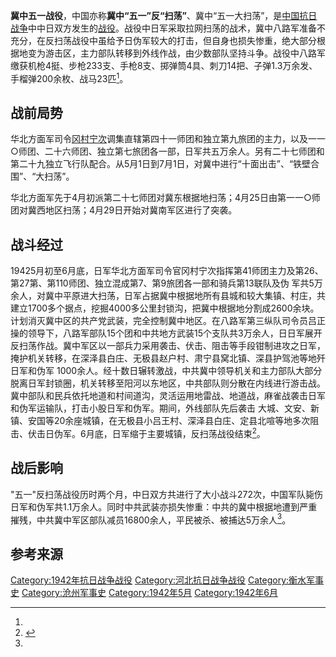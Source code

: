 {{Infobox Military Conflict
|campaign=
|image=
|caption=
|conflict=冀中五一战役
|date=1942年5月1日－6月底
|place=[[河北省|河北省]]中部[[任丘县|任丘县]]、[[河间县|河间县]]、[[武强县|武强县]]及[[饶阳县|饶阳县]]等
|result=
|combatant1=[[國民革命軍第十八集團軍|國民革命軍第十八集團軍]]冀中军区15个主力軍團及地方民兵
|combatant2=日军第27、41、110师团<br />独立混成第7、9旅团<br />第26师及独立混成第8旅团各一部<br />“伪”军一部
|commander1=冀中军区司令[[吕正操|吕正操]]<br />政委[[程子华|程子华]]
|commander2=华北方面军司令[[冈村宁次|冈村宁次]]
|strength1=3万余<ref name="军事科学院" />
|strength2=5万余<ref name="军事科学院" />
|casualties1=伤亡4600余人，共“减员”16800余<ref name="军事科学院" />
|casualties2=亡3918人，伤7521人<ref name="军事科学院">《中国人民解放军全史》军事历史研究部 编，军事科学出版社，2000年，ISBN 7-80137-315-4，卷“中国人民解放军战役战斗总览”。</ref>
|}}

'''冀中五一战役'''，中国亦称'''冀中“五一”反“扫荡”'''、冀中“五一大扫荡”，是[[中国抗日战争|中国抗日战争]]中中日双方发生的[[战役|战役]]。战役中日军采取拉网扫荡的战术，冀中八路军准备不充分，在反扫荡战役中虽给予日伪军较大的打击，但自身也损失惨重，绝大部分根据地变为游击区，主力部队转移到外线作战，由少数部队坚持斗争。战役中八路军缴获机枪4挺、步枪233支、手枪8支、掷弹筒4具、刺刀14把、子弹1.3万余发、手榴弹200余枚、战马23匹<ref name="军事科学院" />。

==战前局势==
华北方面军司令[[冈村宁次|冈村宁次]]调集直辖第四十一师团和独立第九旅团的主力，以及一一○师团、二十六师团、独立第七旅团各一部，日军共五万余人。另有二十七师团和第二十九独立飞行队配合。从5月1日到7月1日，对冀中进行“十面出击”、“铁壁合围”、“大扫荡”。

华北方面军先于4月初派第二十七师团对冀东根据地扫荡；4月25日由第一一○师团对冀西地区扫荡；4月29日开始对冀南军区进行了突袭。
==战斗经过==
19425月初至6月底，日军华北方面军司令官冈村宁次指挥第41师团主力及第26、第27第、第110师团、独立混成第7、第9旅团各一部和骑兵第13联队及伪 军共5万余人，对冀中平原进大扫荡，日军占据冀中根据地所有县城和较大集镇、村庄，共建立1700多个据点，挖掘4000多公里封锁沟，把冀中根据地分割成2600余块。计划消灭冀中区的共产党武装，完全控制冀中地区。在八路军第三纵队司令员吕正操的领导下，八路军部队15个团和中共地方武装15个支队共3万余人，日日军展开反扫荡作战。冀中军区以一部兵力采用袭击、伏击、阻击等手段钳制进攻之日军，掩护机关转移，在深泽县白庄、无极县赵户村、肃宁县窝北镇、深县护驾池等地歼日军和伪军 1000余人。经十数日辗转激战，中共冀中领导机关和主力部队大部分脱离日军封锁圈，机关转移至阳河以东地区，中共部队则分散在内线进行游击战。
冀中部队和民兵依托地道和村间道沟，灵活运用地雷战、地道战，麻雀战袭击日军和伪军运输队，打击小股日军和伪军。期间，外线部队先后袭击 大城、文安、新镇、安国等20余座城镇，在无极县小吕王村、深泽县白庄、定县北喧等地多次阻击、伏击日伪军。6月底，日军缩于主要城镇，反扫荡战役结束<ref name=":0">{{Cite web|title=“五一”反扫荡：毙伤日伪万余人 - 重大战役 - 抗日战争纪念网|url=http://www.krzzjn.com/show-1887-114729.html|access-date=2021-08-31|work=www.krzzjn.com|archive-date=2021-08-31|archive-url=https://web.archive.org/web/20210831053050/http://www.krzzjn.com/show-1887-114729.html|dead-url=no}}</ref>。

==战后影响==
"五一"反扫荡战役历时两个月，中日双方共进行了大小战斗272次，中国军队毙伤日军和伪军共1.1万余人。同时中共武装亦损失惨重：中共的冀中根据地遭到严重摧残，中共冀中军区部队减员16800余人，平民被杀、被捕达5万余人<ref name=":0" />。

== 参考来源 ==
{{reflist}}

{{中国抗日战争中共战役战斗}}

[[Category:1942年抗日战争战役|Category:1942年抗日战争战役]]
[[Category:河北抗日战争战役|Category:河北抗日战争战役]]
[[Category:衡水军事史|Category:衡水军事史]]
[[Category:沧州军事史|Category:沧州军事史]]
[[Category:1942年5月|Category:1942年5月]]
[[Category:1942年6月|Category:1942年6月]]